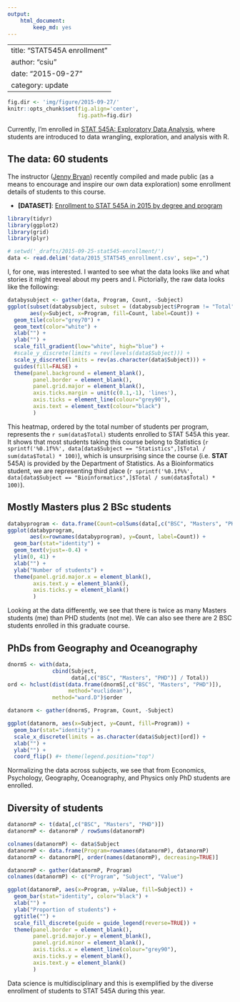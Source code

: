 ```yaml
---
output:
    html_document:
        keep_md: yes
---
```

---
title: "STAT545A enrollment"
author: "csiu"
date: "2015-09-27"
category: update
---
```r
fig.dir <- 'img/figure/2015-09-27/'
knitr::opts_chunk$set(fig.align='center',
                      fig.path=fig.dir)
```

Currently, I'm enrolled in [STAT 545A: Exploratory Data Analysis](https://stat545-ubc.github.io), where students are introduced to data wrangling, exploration, and analysis with R. 

## The data: 60 students

The instructor ([Jenny Bryan](https://twitter.com/JennyBryan)) recently compiled and made public (as a means to encourage and inspire our own data exploration) some enrollment details of students to this course.

- **[DATASET]**: [Enrollment to STAT 545A in 2015 by degree and program](https://gist.github.com/jennybc/924fe242a31e0239762f#file-2015_stat545_enrollment-csv)

```r
library(tidyr)
library(ggplot2)
library(grid)
library(plyr)

# setwd('_drafts/2015-09-25-stat545-enrollment/')
data <- read.delim('data/2015_STAT545_enrollment.csv', sep=",")
```

I, for one, was interested. I wanted to see what the data looks like and what stories it might reveal about my peers and I. Pictorially, the raw data looks like the following: 

```r
databysubject <- gather(data, Program, Count, -Subject)
ggplot(subset(databysubject, subset = (databysubject$Program != "Total")),
       aes(y=Subject, x=Program, fill=Count, label=Count)) +
  geom_tile(color="grey70") +
  geom_text(color="white") +
  xlab("") +
  ylab("") +
  scale_fill_gradient(low="white", high="blue") +
  #scale_y_discrete(limits = rev(levels(data$Subject))) +
  scale_y_discrete(limits = rev(as.character(data$Subject))) +
  guides(fill=FALSE) +
  theme(panel.background = element_blank(),
        panel.border = element_blank(),
        panel.grid.major = element_blank(),
        axis.ticks.margin = unit(c(0.1,-1), 'lines'),
        axis.ticks = element_line(colour="grey90"),
        axis.text = element_text(colour="black")
        )
```

This heatmap, ordered by the total number of students per program, represents the `r sum(data$Total)` students enrolled to STAT 545A this year. It shows that most students taking this course belong to Statistics (`r sprintf('%0.1f%%', data[data$Subject == "Statistics",]$Total / sum(data$Total) * 100)`), which is unsurprising since the course (i.e. **STAT** 545A) is provided by the Department of Statistics. As a Bioinformatics student, we are representing third place (`r sprintf('%0.1f%%', data[data$Subject == "Bioinformatics",]$Total / sum(data$Total) * 100)`).

## Mostly Masters plus 2 BSc students
```r
databyprogram <- data.frame(Count=colSums(data[,c("BSC", "Masters", "PHD")]))
ggplot(databyprogram,
       aes(x=rownames(databyprogram), y=Count, label=Count)) +
  geom_bar(stat="identity") +
  geom_text(vjust=-0.4) +
  ylim(0, 41) +
  xlab("") +
  ylab("Number of students") +
  theme(panel.grid.major.x = element_blank(),
        axis.text.y = element_blank(),
        axis.ticks.y = element_blank()
        )
```

Looking at the data differently, we see that there is twice as many Masters students (me) than PHD students (not me). We can also see there are 2 BSC students enrolled in this graduate course.

## PhDs from Geography and Oceanography 

```r
dnormS <- with(data, 
              cbind(Subject, 
                    data[,c("BSC", "Masters", "PHD")] / Total))
ord <- hclust(dist(data.frame(dnormS[,c("BSC", "Masters", "PHD")]), 
                   method="euclidean"),
              method="ward.D")$order

datanorm <- gather(dnormS, Program, Count, -Subject)

ggplot(datanorm, aes(x=Subject, y=Count, fill=Program)) +
  geom_bar(stat="identity") + 
  scale_x_discrete(limits = as.character(data$Subject)[ord]) +
  xlab("") +
  ylab("") +
  coord_flip() #+ theme(legend.position="top")
```

Normalizing the data across subjects, we see that from Economics, Psychology, Geography, Oceanography, and Physics only PhD students are enrolled.

## Diversity of students

```r
datanormP <- t(data[,c("BSC", "Masters", "PHD")])
datanormP <- datanormP / rowSums(datanormP)

colnames(datanormP) <- data$Subject
datanormP <- data.frame(Program=rownames(datanormP), datanormP)
datanormP <- datanormP[, order(names(datanormP), decreasing=TRUE)]

datanormP <- gather(datanormP, Program)
colnames(datanormP) <- c("Program", "Subject", "Value")

ggplot(datanormP, aes(x=Program, y=Value, fill=Subject)) +
  geom_bar(stat="identity", color="black") + 
  xlab("") +
  ylab("Proportion of students") + 
  ggtitle("") +
  scale_fill_discrete(guide = guide_legend(reverse=TRUE)) +
  theme(panel.border = element_blank(),
        panel.grid.major.y = element_blank(),
        panel.grid.minor = element_blank(),
        axis.ticks.x = element_line(colour="grey90"),
        axis.ticks.y = element_blank(),
        axis.text.y = element_blank()
        )
```

Data science is multidisciplinary and this is exemplified by the diverse enrollment of students to STAT 545A during this year.

